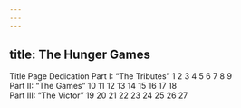 ```yaml
---
---
---
```

title: The Hunger Games
---
Title Page
Dedication  Part I: “The Tributes”
1
2
3
4
5
6
7
8
9  
Part II: “The Games”
10
11
12
13
14
15
16
17
18  
Part III: “The Victor”
19
20
21
22
23
24
25
26
27